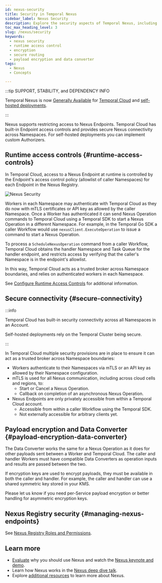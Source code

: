 ```yaml
---
id: nexus-security
title: Security in Temporal Nexus
sidebar_label: Nexus Security
description: Explore the security aspects of Temporal Nexus, including managing Nexus Endpoints, runtime access control, secure routing, and payload encryption to ensure safe and reliable cross-namespace operations.
toc_max_heading_level: 3
slug: /nexus/security
keywords:
  - nexus security
  - runtime access control
  - encryption
  - secure routing
  - payload encryption and data converter
tags:
  - Nexus
  - Concepts

---
```


:::tip SUPPORT, STABILITY, and DEPENDENCY INFO

Temporal Nexus is now [Generally Available](/evaluate/development-production-features/release-stages#general-availability) for [Temporal Cloud](/cloud/nexus) and [self-hosted deployments](/production-deployment/self-hosted-guide/nexus).

:::

Nexus supports restricting access to Nexus Endpoints.
Temporal Cloud has built-in Endpoint access controls and provides secure Nexus connectivity across Namespaces.
For self-hosted deployments you can implement custom Authorizers.

## Runtime access controls {#runtime-access-controls}

In Temporal Cloud, access to a Nexus Endpoint at runtime is controlled by the Endpoint's access control policy (allowlist of caller Namespaces) for each Endpoint in the Nexus Registry.

![Nexus Security](/img/cloud/nexus/nexus-workers-short.png)

Workers in each Namespace may authenticate with Temporal Cloud as they do now with mTLS certificates or API key as allowed by the caller Namespace.
Once a Worker has authenticated it can send Nexus Operation commands to Temporal Cloud using a Temporal SDK to start a Nexus Operation in a different Namespace.
For example, in the Temporal Go SDK a caller Workflow would use `nexusClient.ExecuteOperation` to issue a command to start a Nexus Operation.

To process a `ScheduleNexusOperation` command from a caller Workflow, Temporal Cloud obtains the handler Namespace and Task Queue for the handler endpoint, and restricts access by verifying that the caller's Namespace is in the endpoint's allowlist.

In this way, Temporal Cloud acts as a trusted broker across Namespace boundaries, and relies on authenticated workers in each Namespace.

See [Configure Runtime Access Controls](/nexus/registry#configure-runtime-access-controls) for additional information.

## Secure connectivity {#secure-connectivity}

:::info

Temporal Cloud has built-in security connectivity across all Namespaces in an Account.

Self-hosted deployments rely on the Temporal Cluster being secure.

:::

In Temporal Cloud multiple security provisions are in place to ensure it can act as a trusted broker across Namespace boundaries:

- Workers authenticate to their Namespaces via mTLS or an API key as allowed by their Namespace configuration.
- mTLS is used for all Nexus communication, including across cloud cells and regions, to:
  - Start or Cancel a Nexus Operation.
  - Callback on completion of an asynchronous Nexus Operation.
- Nexus Endpoints are only privately accessible from within a Temporal Cloud account.
  - Accessible from within a caller Workflow using the Temporal SDK.
  - Not externally accessible for arbitrary clients yet.

## Payload encryption and Data Converter {#payload-encryption-data-converter}

The Data Converter works the same for a Nexus Operation as it does for other payloads sent between a Worker and Temporal Cloud.
The caller and handler Workers must have compatible Data Converters as operation inputs and results are passed between the two.

If encryption keys are used to encrypt payloads, they must be available in both the caller and handler. For example,
the caller and handler can use a shared symmetric key stored in your KMS.

Please let us know if you need per-Service payload encryption or better handling for asymmetric encryption keys.

## Nexus Registry security {#managing-nexus-endpoints}

See [Nexus Registry Roles and Permissions](/nexus/registry#roles-and-permissions).

## Learn more

- [Evaluate](/evaluate/nexus) why you should use Nexus and watch the [Nexus keynote and demo](https://youtu.be/qqc2vsv1mrU?feature=shared&t=2082).
- Learn how Nexus works in the [Nexus deep dive talk](https://www.youtube.com/watch?v=izR9dQ_eIe4&t=934s).
- Explore [additional resources](/evaluate/nexus#learn-more) to learn more about Nexus.
